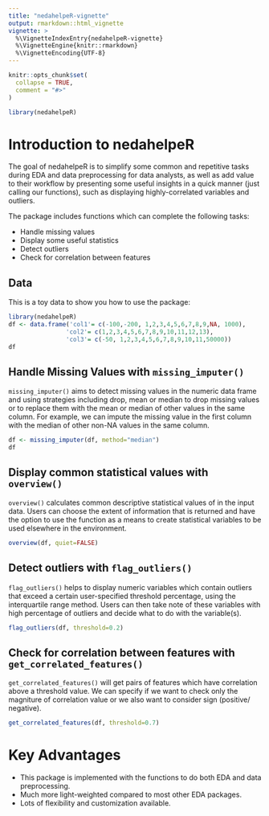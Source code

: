 ```yaml
---
title: "nedahelpeR-vignette"
output: rmarkdown::html_vignette
vignette: >
  %\VignetteIndexEntry{nedahelpeR-vignette}
  %\VignetteEngine{knitr::rmarkdown}
  %\VignetteEncoding{UTF-8}
---
```


```r
knitr::opts_chunk$set(
  collapse = TRUE,
  comment = "#>"
)
```

```r
library(nedahelpeR)
```

# Introduction to nedahelpeR

The goal of nedahelpeR is to simplify some common and repetitive tasks during EDA and data preprocessing for data analysts, as well as add value to their workflow by presenting some useful insights in a quick manner (just calling our functions), such as displaying highly-correlated variables and outliers. 

The package includes functions which can complete the following tasks:

- Handle missing values
- Display some useful statistics
- Detect outliers
- Check for correlation between features



## Data

This is a toy data to show you how to use the package:

``` r
library(nedahelpeR)
df <- data.frame('col1'= c(-100,-200, 1,2,3,4,5,6,7,8,9,NA, 1000), 
                'col2'= c(1,2,3,4,5,6,7,8,9,10,11,12,13),
                'col3'= c(-50, 1,2,3,4,5,6,7,8,9,10,11,50000))
df

```


## Handle Missing Values with `missing_imputer()`

`missing_imputer()` aims to detect missing values in the numeric data frame and using strategies including drop, mean or median to drop missing values or to replace them with the mean or median of other values in the same column.
For example, we can impute the missing value in the first column with the median of other non-NA values in the same column.

```r
df <- missing_imputer(df, method="median")
df
```


## Display common statistical values with `overview()`
`overview()` calculates common descriptive statistical values of in the input data. Users can choose the extent of information that is returned and have the option to use the function as a means to create statistical variables to be used elsewhere in the environment.

```r
overview(df, quiet=FALSE)

```

## Detect outliers with `flag_outliers()`
`flag_outliers()` helps to display numeric variables which contain outliers that exceed a certain user-specified threshold percentage, using the interquartile range method. Users can then take note of these variables with high percentage of outliers and decide what to do with the variable(s).

```r
flag_outliers(df, threshold=0.2)

```

## Check for correlation between features with `get_correlated_features()`
`get_correlated_features()` will get pairs of features which have correlation above a threshold value. We can specify if we want to check only the magniture of correlation value or we also want to consider sign (positive/ negative).

```r
get_correlated_features(df, threshold=0.7)
```

# Key Advantages

-   This package is implemented with the functions to do both EDA and
    data preprocessing.
-   Much more light-weighted compared to most other EDA packages.
-   Lots of flexibility and customization available.
